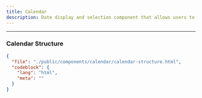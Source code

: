 ```yaml
---
title: Calendar
description: Date display and selection component that allows users to view and pick dates.
---
```


<ComponentPreview name="calendar" />

---

### Calendar Structure

```json doc-gen:file
{
  "file": "./public/components/calendar/calendar-structure.html",
  "codeblock": {
    "lang": "html",
    "meta": ""
  }
}
```
